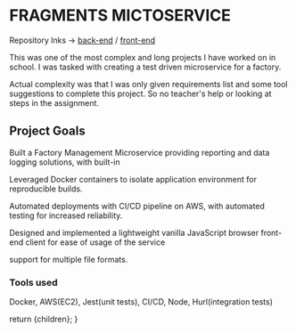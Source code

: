 
# FRAGMENTS MICTOSERVICE

Repository lnks -> [back-end](https://github.com/pbelokon/fragments) / [front-end](https://github.com/pbelokon/fragments-ui)

This was one of the most complex and long projects I have worked on in school.
I was tasked with creating a test driven microservice for a factory.

Actual complexity was that I was only given requirements list and some tool suggestions to complete this project.
So no teacher's help or looking at steps in the assignment.

## Project Goals

Built a Factory Management Microservice providing reporting and data logging solutions, with built-in

Leveraged Docker containers to isolate application environment for reproducible builds.

Automated deployments with CI/CD pipeline on AWS, with automated testing for increased reliability.

Designed and implemented a lightweight vanilla JavaScript browser front-end client for ease of usage of
the service

support for multiple file formats.

### Tools used

Docker, AWS(EC2), Jest(unit tests), CI/CD, Node, Hurl(integration tests)

  return <MdxLayout>{children}</MdxLayout>;
}
